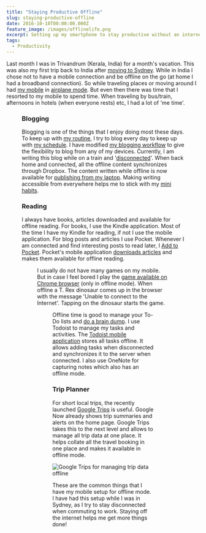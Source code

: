 ```yaml
---
title: "Staying Productive Offline"
slug: staying-productive-offline
date: 2016-10-10T00:00:00.000Z
feature_image: /images/offlinelife.png
excerpt: Setting up my smartphone to stay productive without an internet connection.
tags:
  - Productivity
---
```

Last month I was in Trivandrum (Kerala, India) for a month's vacation. This was also my first trip back to India after [moving to Sydney](/blog/finding-a-job-abroad/). While in India I chose not to have a mobile connection and be offline on the go (at home I had a broadband connection). So while traveling places or moving around I had [my mobile](/blog/review-two-months-and-counting-android-and-nexus-5/) in [airplane mode](https://en.wikipedia.org/wiki/Airplane_mode). But even then there was time that I resorted to my mobile to spend time. When traveling by bus/train, afternoons in hotels (when everyone rests) etc, I had a lot of 'me time'.

<Figure src="/images/offlinelife.png" caption="Below are some of the things that I have my phone geared up for offline mode." />

### Blogging

Blogging is one of the things that I enjoy doing most these days. To keep up with [my routine](/blog/morning-routine/), I try to blog every day to keep up with [my schedule](/blog/blogging-schedule/). I have modified [my blogging workflow](/blog/optimizing-octopress-workflow-for-new-posts/) to give the flexibility to blog from any of my devices. Currently, I am writing this blog while on a train and '[disconnected](https://en.wikipedia.org/wiki/Online_and_offline)'. When back home and connected, all the offline content synchronizes through Dropbox. The content written while offline is now available for [publishing from my laptop](/blog/continuos-delivery-of-octopress-blog-using-travisci-and-docker/). Making writing accessible from everywhere helps me to stick with my [mini habits](/blog/morning-routine/).

### Reading

I always have books, articles downloaded and available for offline reading. For books, I use the Kindle application. Most of the time I have my Kindle for reading, if not I use the mobile application. For blog posts and articles I use Pocket. Whenever I am connected and find interesting posts to read later, I [Add to Pocket](https://getpocket.com/add/?ep=1). Pocket's mobile application [downloads articles](https://help.getpocket.com/article/960-using-pocket-offline-on-android) and makes them available for offline reading.

<Figure src="/images/offlinelife_reading.png" caption="### Game" />

I usually do not have many games on my mobile. But in case I feel bored I play the [game available on Chrome browser](http://mashable.com/2014/09/25/chrome-t-rex-game/) (only in offline mode). When offline a T. Rex dinosaur comes up in the browser with the message 'Unable to connect to the Internet'. Tapping on the dinosaur starts the game.

<Figure src="/images/offlinelife_chrome_game.gif" caption="### To-Do List" />

Offline time is good to manage your To-Do lists and [do a brain dump](/blog/morning-routine/). I use Todoist to manage my tasks and activities. The [Todoist mobile application](https://support.todoist.com/hc/en-us/articles/205383721-Apps) stores all tasks offline. It allows adding tasks when disconnected and synchronizes it to the server when connected. I also use OneNote for capturing notes which also has an offline mode.

### Trip Planner

For short local trips, the recently launched [Google Trips](https://get.google.com/trips/) is useful. Google Now already shows trip summaries and alerts on the home page. Google Trips takes this to the next level and allows to manage all trip data at one place. It helps collate all the travel booking in one place and makes it available in offline mode.

![Google Trips for managing trip data offline](/images/offlinelife_trips.png)

These are the common things that I have my mobile setup for offline mode. I have had this setup while I was in Sydney, as I try to stay disconnected when commuting to work. Staying off the internet helps me get more things done!
